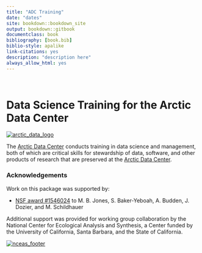 ```yaml
--- 
title: "ADC Training"
date: "dates"
site: bookdown::bookdown_site
output: bookdown::gitbook
documentclass: book
bibliography: [book.bib]
biblio-style: apalike
link-citations: yes
description: "description here"
always_allow_html: yes
---
```


<br>

# Data Science Training for the Arctic Data Center

[![arctic_data_logo](./arctic-data-center.png)](https://arcticdata.io)
<br>

The [Arctic Data Center](https://arcticdata.io) conducts training in data science and management,
both of which are critical skills for stewardship of data, software, and other
products of research that are preserved at the [Arctic Data Center](https://arcticdata.io).


### Acknowledgements
Work on this package was supported by:

- [NSF award #1546024](http://www.nsf.gov/awardsearch/showAward?AWD_ID=1546024) to M. B. Jones, S. Baker-Yeboah, A. Budden, J. Dozier, and M. Schildhauer

Additional support was provided for working group collaboration by the National Center for Ecological Analysis and Synthesis, a Center funded by the University of California, Santa Barbara, and the State of California.

[![nceas_footer](https://www.nceas.ucsb.edu/files/newLogo_0.png)](http://www.nceas.ucsb.edu)
